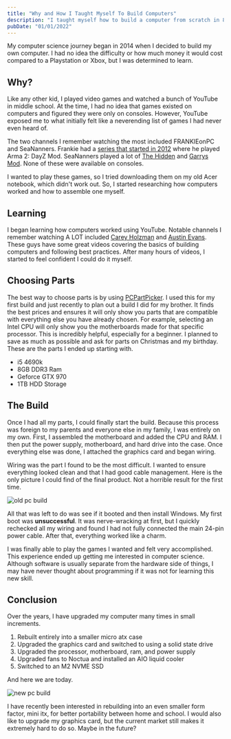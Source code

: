 ```yaml
---
title: "Why and How I Taught Myself To Build Computers"
description: "I taught myself how to build a computer from scratch in 8th grade. How did I do it?"
pubDate: "01/01/2022"
---
```



My computer science journey began in 2014 when I decided to build my own computer. I had no idea the difficulty or how much money it would cost compared to a Playstation or Xbox, but I was determined to learn.

## Why?

Like any other kid, I played video games and watched a bunch of YouTube in middle school. At the time, I had no idea that games existed on computers and figured they were only on consoles. However, YouTube exposed me to what initially felt like a neverending list of games I had never even heard of.

The two channels I remember watching the most included FRANKIEonPC and SeaNanners. Frankie had a [series that started in 2012](https://www.youtube.com/watch?v=gPJ37khFJWI&list=PLuMTZBpxpB0cB3p3ewQT3KTdZ6szpBYSZ) where he played Arma 2: DayZ Mod. SeaNanners played a lot of [The Hidden](https://www.youtube.com/watch?v=FDQx-guzx2s) and [Garrys Mod](https://www.youtube.com/watch?v=637lBUlLSF0). None of these were available on consoles.

I wanted to play these games, so I tried downloading them on my old Acer notebook, which didn't work out. So, I started researching how computers worked and how to assemble one myself.

## Learning

I began learning how computers worked using YouTube. Notable channels I remember watching A LOT included [Carey Holzman](https://www.youtube.com/watch?v=_AUfeZf0X7w) and [Austin Evans](https://www.youtube.com/watch?v=NSNz6VVpWI8). These guys have some great videos covering the basics of building computers and following best practices. After many hours of videos, I started to feel confident I could do it myself.

## Choosing Parts

The best way to choose parts is by using [PCPartPicker](https://pcpartpicker.com). I used this for my first build and just recently to plan out a build I did for my brother. It finds the best prices and ensures it will only show you parts that are compatible with everything else you have already chosen. For example, selecting an Intel CPU will only show you the motherboards made for that specific processor. This is incredibly helpful, especially for a beginner. I planned to save as much as possible and ask for parts on Christmas and my birthday. These are the parts I ended up starting with.

- i5 4690k
- 8GB DDR3 Ram
- Geforce GTX 970
- 1TB HDD Storage

## The Build

Once I had all my parts, I could finally start the build. Because this process was foreign to my parents and everyone else in my family, I was entirely on my own. First, I assembled the motherboard and added the CPU and RAM. I then put the power supply, motherboard, and hard drive into the case. Once everything else was done, I attached the graphics card and began wiring.

Wiring was the part I found to be the most difficult. I wanted to ensure everything looked clean and that I had good cable management. Here is the only picture I could find of the final product. Not a horrible result for the first time.

<Image src={OldBuild} alt="old pc build" />

All that was left to do was see if it booted and then install Windows. My first boot was **unsuccessful**. It was nerve-wracking at first, but I quickly rechecked all my wiring and found I had not fully connected the main 24-pin power cable. After that, everything worked like a charm.

I was finally able to play the games I wanted and felt very accomplished. This experience ended up getting me interested in computer science. Although software is usually separate from the hardware side of things, I may have never thought about programming if it was not for learning this new skill.

## Conclusion

Over the years, I have upgraded my computer many times in small increments.

1. Rebuilt entirely into a smaller micro atx case
2. Upgraded the graphics card and switched to using a solid state drive
3. Upgraded the processor, motherboard, ram, and power supply
4. Upgraded fans to Noctua and installed an AIO liquid cooler
5. Switched to an M2 NVME SSD

And here we are today.

<Image src={BuildToday} alt="new pc build" />

I have recently been interested in rebuilding into an even smaller form factor, mini itx, for better portability between home and school. I would also like to upgrade my graphics card, but the current market still makes it extremely hard to do so. Maybe in the future?
